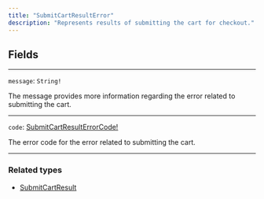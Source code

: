 ```yaml
---
title: "SubmitCartResultError"
description: "Represents results of submitting the cart for checkout."
---
```


## Fields

---

`message`: `String!`

The message provides more information regarding the error related to submitting the cart.

---

`code`: [SubmitCartResultErrorCode!](/reference/submitcartresulterrorcode)

The error code for the error related to submitting the cart.

---

### Related types

* [SubmitCartResult](/reference/submitcartresult)